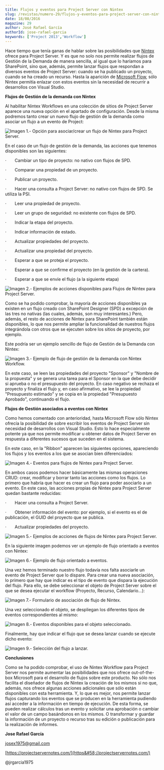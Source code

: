 ```yaml
---
title: Flujos y eventos para Project Server con Nintex
slug: /revistas/numero-29/flujos-y-eventos-para-project-server-con-nintex
date: 18/08/2016
magazine: 29
author: José Rafael García
authorId: jose-rafael-garcia
keywords: ['Project 2013','Workflow']
---
```






Hace tiempo que tenía ganas de hablar sobre las posibilidades que [Nintex](http&#58;//es-es.nintex.com/workflow-platform/nintex-products#Project-Server) ofrece para Project Server. Y es que no solo nos permite realizar flujos de Gestión de la Demanda de manera sencilla, al igual que lo haríamos para SharePoint, sino que, además, permite lanzar flujos que respondan a diversos eventos de Project Server: cuando se ha publicado un proyecto, cuando se ha creado un recurso. Hasta la aparición de [Microsoft Flow](https&#58;//flow.microsoft.com/es-es/), sólo Nintex permitía enlazar con estos eventos sin la necesidad de recurrir a desarrollos con Visual Studio.

**Flujos de Gestión de la demanda con Nintex**

Al habilitar Nintex Workflows en una colección de sitios de Project Server aparece una nueva opción en el apartado de configuración. Desde la misma podremos tanto crear un nuevo flujo de gestión de la demanda como asociar un flujo a un evento de Project:

![Imagen 1.- Opción para asociar/crear un flujo de Nintex para Project Server.](../../../images/numero29/flujos-y-eventos-para-project-server-con-nintex/image1.png)

En el caso de un flujo de gestión de la demanda, las acciones que tenemos disponibles son las siguientes:

·      
Cambiar un tipo de proyecto: no nativo con flujos de SPD.

·      
Comparar una propiedad de un proyecto.

·      
Publicar un proyecto.

·      
Hacer una consulta a Project Server: no nativo con flujos de SPD. Se utiliza la PSI.

·      
Leer una propiedad de proyecto.

·      
Leer un grupo de seguridad: no existente con flujos de SPD.

·      
Indicar la etapa del proyecto.

·      
Indicar información de estado.

·      
Actualizar propiedades del proyecto.

·      
Actualizar una propiedad del proyecto.

·      
Esperar a que se proteja el proyecto.

·      
Esperar a que se confirme el proyecto (en la gestión de la cartera).

·      
Esperar a que se envíe el flujo (a la siguiente etapa)

![Imagen 2.- Ejemplos de acciones disponibles para Flujos de Nintex para Project Server.](../../../images/numero29/flujos-y-eventos-para-project-server-con-nintex/image2.png)



Como se ha podido comprobar, la mayoría de acciones disponibles ya existen en un flujo creado con SharePoint Designer (SPD) a excepción de las tres no nativas (las cuales, además, son muy interesantes.) Pero, además, el resto de acciones de Nintex para SharePoint también están disponibles, lo que nos permite ampliar la funcionalidad de nuestros flujos integrándola con otros que se ejecuten sobre los sitios de proyecto, por ejemplo.

Este podría ser un ejemplo sencillo de flujo de Gestión de la Demanda con Nintex:

![Imagen 3.- Ejemplo de flujo de gestión de la demanda con Nintex Workflow.](../../../images/numero29/flujos-y-eventos-para-project-server-con-nintex/image3.png)

En este caso, se leen las propiedades del proyecto "Sponsor" y "Nombre de la propuesta" y se genera una tarea para el Sponsor en la que debe decidir si aprueba o no el presupuesto del proyecto. En caso negativo se rechaza el proyecto y finaliza el flujo y, en caso afirmativo, se lee la propiedad "Presupuesto estimado" y se copia en la propiedad "Presupuesto Aprobado", continuando el flujo.

**Flujos de Gestión asociados a eventos con Nintex**

Como hemos comentado con anterioridad, hasta Microsoft Flow sólo Nintex ofrecía la posibilidad de sobre escribir los eventos de Project Server sin necesidad de desarrollos con Visual Studio. Esto lo hace especialmente potente ya que nos permite modificar u obtener datos de Project Server en respuesta a diferentes sucesos que suceden en el sistema.

En este caso, en la "Ribbon" aparecen las siguientes opciones, apareciendo los flujos y los eventos a los que se asocian bien diferenciados:

![Imagen 4.- Eventos para flujos de Nintex para Project Server.](../../../images/numero29/flujos-y-eventos-para-project-server-con-nintex/image4.png)

En ambos casos podemos hacer básicamente las mismas operaciones CRUD: crear, modificar y borrar tanto las acciones como los flujos. Lo primero que habría que hacer es crear un flujo para poder asociarlo a un evento. En este caso, las acciones propias de Nintex para Project Server quedan bastante reducidas:

·      
Hacer una consulta a Project Server.

·      
Obtener información del evento: por ejemplo, si el evento es el de publicación, el GUID del proyecto que se publica.

·      
Actualizar propiedades del proyecto.

![Imagen 5.- Ejemplos de acciones de flujos de Nintex para Project Server.](../../../images/numero29/flujos-y-eventos-para-project-server-con-nintex/image5.png)

En la siguiente imagen podemos ver un ejemplo de flujo orientado a eventos con Nintex:

![Imagen 6.- Ejemplo de flujo orientado a eventos.](../../../images/numero29/flujos-y-eventos-para-project-server-con-nintex/image6.png)

Una vez hemos terminado nuestro flujo todavía nos falta asociarle un evento de Project Server que lo dispare. Para crear una nueva asociación, lo primero que hay que indicar es el tipo de evento que dispara la ejecución del flujo. Para ello, se debe seleccionar el objeto de Project Server sobre el que se desea ejecutar el workflow (Proyecto, Recurso, Calendario…):​

![Imagen 7.- Formulario de asociación de flujo de Nintex.](../../../images/numero29/flujos-y-eventos-para-project-server-con-nintex/image7.png)

Una vez seleccionado el objeto, se despliegan los diferentes tipos de eventos correspondientes al mismo:

![Imagen 8.- Eventos disponibles para el objeto seleccionado.](../../../images/numero29/flujos-y-eventos-para-project-server-con-nintex/image8.png)

Finalmente, hay que indicar el flujo que se desea lanzar cuando se ejecute dicho evento:

![Imagen 9.- Selección del flujo a lanzar.](../../../images/numero29/flujos-y-eventos-para-project-server-con-nintex/image9.png)

**Conclusiones**

Como se ha podido comprobar, el uso de Nintex Workflow para Project Server nos permite aumentar las posibilidades que nos ofrece out-of-the-box Microsoft para el desarrollo de flujos sobre este producto. No sólo nos facilita el diseñador de flujos de Nintex la creación de los mismos si no que, además, nos ofrece algunas acciones adicionales que sólo están disponibles con esta herramienta. Y, lo que es mejor, nos permite lanzar flujos capturando los eventos que se producen en la herramienta pudiendo así acceder a la información en tiempo de ejecución. De esta forma, se pueden realizar cálculos tras un evento y solicitar una aprobación o cambiar el valor de un campo basándonos en los mismos. O transformar y guardar la información de un proyecto o recurso tras su edición o publicación para la realización de informes.



**Jose Rafael García**

josex1975@gmail.com

[https://projectservernotes.com/](https&#58;//projectservernotes.com/)

@jrgarcia1975

